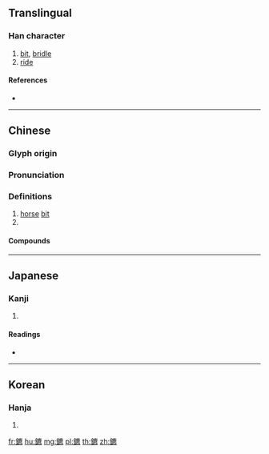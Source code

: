 {{character info/new}}
{{also|镳}}
==Translingual==

===Han character===
{{Han char|rn=167|rad=金|as=15|sn=23|four=80131|canj=CIPF|ids=⿰釒麃}}

# [[bit]], [[bridle]]
# [[ride]]

====References====
* {{Han ref|kx=1326.090|dkj=41022|dj=1827.140|hdz=64270.140|uh=9463|ud=37987|bh=C5DF|bd=50655}}

----

==Chinese==
{{zh-forms|s=镳|alt=䮽/𬴍-“horse bit”}}

===Glyph origin===
{{Han etym}}

===Pronunciation===
{{zh-pron
|m=biāo
|c=biu1
|mc=y
|oc=y
|cat=
}}

===Definitions===
{{zh-hanzi}}

# [[horse]] [[bit]]
# {{zh-alt-form|鏢|dart; goods sent under the protection of an armed escort}}

====Compounds====
{{zh-der|不共鑣|保鑣|分路揚鑣|分道揚鑣|揚鑣分路|連鑣並軫|鑣客|鑣鑣}}

----

==Japanese==

===Kanji===
{{ja-kanji|grade=|rs=金15}}

# {{defn|lang=ja|sort=金15}}

====Readings====
* {{ja-readings|on=[[ひょう]] (hyō)|kun=[[くつわ]] (kutsuwa)|nanori=}}

----

==Korean==

===Hanja===
{{ko-hanja|hangeul=표|eumhun=|rv=pyo|mr=p'yo|y=phyo}}

# {{defn|lang=ko|sort=金15}}

[[fr:鑣]]
[[hu:鑣]]
[[mg:鑣]]
[[pl:鑣]]
[[th:鑣]]
[[zh:鑣]]